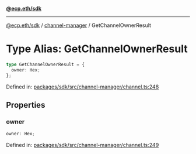 [**@ecp.eth/sdk**](../../index.mdx)

***

[@ecp.eth/sdk](/sdk-reference/index.mdx) / [channel-manager](/sdk-reference/channel-manager/index.mdx) / GetChannelOwnerResult

# Type Alias: GetChannelOwnerResult

```ts
type GetChannelOwnerResult = {
  owner: Hex;
};
```

Defined in: [packages/sdk/src/channel-manager/channel.ts:248](https://github.com/ecp-eth/comments-monorepo/blob/main/packages/sdk/src/channel-manager/channel.ts#L248)

## Properties

### owner

```ts
owner: Hex;
```

Defined in: [packages/sdk/src/channel-manager/channel.ts:249](https://github.com/ecp-eth/comments-monorepo/blob/main/packages/sdk/src/channel-manager/channel.ts#L249)

